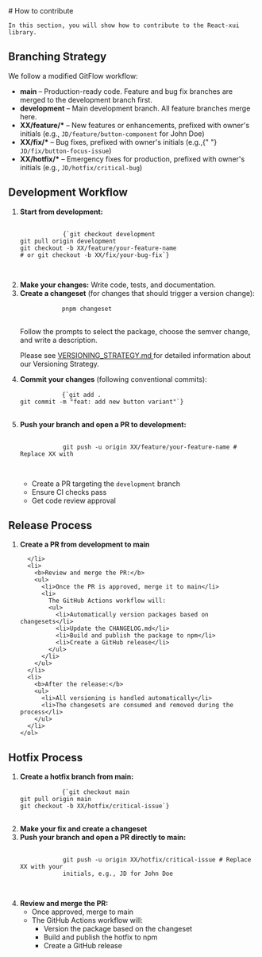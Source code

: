 
<Meta title="Contribution" />

<div className="sb-container">
  <div className='sb-section-title'>
    # How to contribute

    In this section, you will show how to contribute to the React-xui library.

  </div>
</div>

<style>
  {`
  .sb-container {
    margin-bottom: 48px;
  }

  .sb-section {
    width: 100%;
    display: flex;
    flex-direction: row;
    gap: 20px;
  }

  img {
    object-fit: cover;
  }

  .sb-section-title {
    margin-bottom: 32px;
  }

  .sb-section a:not(h1 a, h2 a, h3 a) {
    font-size: 14px;
  }

  .sb-section-item, .sb-grid-item {
    flex: 1;
    display: flex;
    flex-direction: column;
  }

  .sb-section-item-heading {
    padding-top: 20px !important;
    padding-bottom: 5px !important;
    margin: 0 !important;
  }
  .sb-section-item-paragraph {
    margin: 0;
    padding-bottom: 10px;
  }

  .sb-chevron {
    margin-left: 5px;
  }

  .sb-features-grid {
    display: grid;
    grid-template-columns: repeat(2, 1fr);
    grid-gap: 32px 20px;
  }

  .sb-socials {
    display: grid;
    grid-template-columns: repeat(4, 1fr);
  }

  .sb-socials p {
    margin-bottom: 10px;
  }

  .sb-explore-image {
    max-height: 32px;
    align-self: flex-start;
  }

  .sb-addon {
    width: 100%;
    display: flex;
    align-items: center;
    position: relative;
    background-color: #EEF3F8;
    border-radius: 5px;
    border: 1px solid rgba(0, 0, 0, 0.05);
    background: #EEF3F8;
    height: 180px;
    margin-bottom: 48px;
    overflow: hidden;
  }

  .sb-addon-text {
    padding-left: 48px;
    max-width: 240px;
  }

  .sb-addon-text h4 {
    padding-top: 0px;
  }

  .sb-addon-img {
    position: absolute;
    left: 345px;
    top: 0;
    height: 100%;
    width: 200%;
    overflow: hidden;
  }

  .sb-addon-img img {
    width: 650px;
    transform: rotate(-15deg);
    margin-left: 40px;
    margin-top: -72px;
    box-shadow: 0 0 1px rgba(255, 255, 255, 0);
    backface-visibility: hidden;
  }

  @media screen and (max-width: 800px) {
    .sb-addon-img {
      left: 300px;
    }
  }

  @media screen and (max-width: 600px) {
    .sb-section {
      flex-direction: column;
    }

    .sb-features-grid {
      grid-template-columns: repeat(1, 1fr);
    }

    .sb-socials {
      grid-template-columns: repeat(2, 1fr);
    }

    .sb-addon {
      height: 280px;
      align-items: flex-start;
      padding-top: 32px;
      overflow: hidden;
    }

    .sb-addon-text {
      padding-left: 24px;
    }

    .sb-addon-img {
      right: 0;
      left: 0;
      top: 130px;
      bottom: 0;
      overflow: hidden;
      height: auto;
      width: 124%;
    }

    .sb-addon-img img {
      width: 1200px;
      transform: rotate(-12deg);
      margin-left: 0;
      margin-top: 48px;
      margin-bottom: -40px;
      margin-left: -24px;
    }
  }
  `}
</style>

<div className="sb-section">
  <div className="sb-section-item">
    <h2 className="sb-section-item-heading">Branching Strategy</h2>
    <p className="sb-section-item-paragraph">
      We follow a modified GitFlow workflow:
    </p>
    <ul>
      <li>
        <b>main</b> – Production-ready code. Feature and bug fix branches are
        merged to the development branch first.
      </li>
      <li>
        <b>development</b> – Main development branch. All feature branches merge
        here.
      </li>
      <li>
        <b>XX/feature/*</b> – New features or enhancements, prefixed with
        owner's initials (e.g., <code>JD/feature/button-component</code> for
        John Doe)
      </li>
      <li>
        <b>XX/fix/*</b> – Bug fixes, prefixed with owner's initials (e.g.,{" "}
        <code>JD/fix/button-focus-issue</code>)
      </li>
      <li>
        <b>XX/hotfix/*</b> – Emergency fixes for production, prefixed with
        owner's initials (e.g., <code>JD/hotfix/critical-bug</code>)
      </li>
    </ul>
  </div>
</div>

<div className="sb-section">
  <div className="sb-section-item">
    <h2 className="sb-section-item-heading">Development Workflow</h2>
    <ol>
      <li>
        <b>Start from development:</b>
        <pre>
          <code>
            {`git checkout development
git pull origin development
git checkout -b XX/feature/your-feature-name
# or git checkout -b XX/fix/your-bug-fix`}
          </code>
        </pre>
      </li>
      <li>
        <b>Make your changes:</b> Write code, tests, and documentation.
      </li>
      <li>
        <b>Create a changeset</b> (for changes that should trigger a version
        change):
        <pre>
          <code>pnpm changeset</code>
        </pre>
        <p>
          Follow the prompts to select the package, choose the semver change,
          and write a description.
        </p>
        <p>
          Please see
          <a href="/?path=/docs/versioning-strategy--docs">
            VERSIONING_STRATEGY.md
          </a>
          for detailed information about our Versioning Strategy.
        </p>
      </li>
      <li>
        <b>Commit your changes</b> (following conventional commits):
        <pre>
          <code>{`git add .
git commit -m "feat: add new button variant"`}</code>
        </pre>
      </li>
      <li>
        <b>Push your branch and open a PR to development:</b>
        <pre>
          <code>
            git push -u origin XX/feature/your-feature-name # Replace XX with
          </code>
        </pre>
        <ul>
          <li>
            Create a PR targeting the <code>development</code> branch
          </li>
          <li>Ensure CI checks pass</li>
          <li>Get code review approval</li>
        </ul>
      </li>
    </ol>
  </div>
</div>

<div className="sb-section">
  <div className="sb-section-item">
    <h2 className="sb-section-item-heading">Release Process</h2>
    <ol>
      <li>
        <b>Create a PR from development to main</b>

      </li>
      <li>
        <b>Review and merge the PR:</b>
        <ul>
          <li>Once the PR is approved, merge it to main</li>
          <li>
            The GitHub Actions workflow will:
            <ul>
              <li>Automatically version packages based on changesets</li>
              <li>Update the CHANGELOG.md</li>
              <li>Build and publish the package to npm</li>
              <li>Create a GitHub release</li>
            </ul>
          </li>
        </ul>
      </li>
      <li>
        <b>After the release:</b>
        <ul>
          <li>All versioning is handled automatically</li>
          <li>The changesets are consumed and removed during the process</li>
        </ul>
      </li>
    </ol>

  </div>
</div>

<div className="sb-section">
  <div className="sb-section-item">
    <h2 className="sb-section-item-heading">Hotfix Process</h2>
    <ol>
      <li>
        <b>Create a hotfix branch from main:</b>
        <pre>
          <code>{`git checkout main
git pull origin main
git checkout -b XX/hotfix/critical-issue`}</code>
        </pre>
      </li>
      <li>
        <b>Make your fix and create a changeset</b>
      </li>
      <li>
        <b>Push your branch and open a PR directly to main:</b>
        <pre>
          <code>
            git push -u origin XX/hotfix/critical-issue # Replace XX with your
            initials, e.g., JD for John Doe
          </code>
        </pre>
      </li>
      <li>
        <b>Review and merge the PR:</b>
        <ul>
          <li>Once approved, merge to main</li>
          <li>
            The GitHub Actions workflow will:
            <ul>
              <li>Version the package based on the changeset</li>
              <li>Build and publish the hotfix to npm</li>
              <li>Create a GitHub release</li>
            </ul>
          </li>
        </ul>
      </li>
    </ol>
  </div>
</div>
